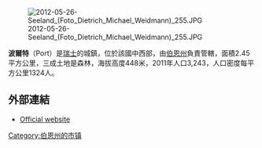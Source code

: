 {{Expand language|1=en|time=2020-07-14T09:24:39+00:00}}
{{Unreferenced|time=2020-07-14T09:24:39+00:00}}
[[Image:2012-05-26-Seeland_(Foto_Dietrich_Michael_Weidmann)_255.JPG|right]]

'''波爾特'''（Port）是[[瑞士|瑞士]]的城鎮，位於該國中西部，由[[伯恩州|伯恩州]]負責管轄，面積2.45平方公里，三成土地是森林，海拔高度448米，2011年人口3,243，人口密度每平方公里1324人。

==外部連結==
{{commonscat}}
*[http://www.port.ch Official website] {{Wayback|url=http://www.port.ch/ |date=20210121091151 }}

{{Switzerland-geo-stub}}
{{coord|display=title}}
{{normdaten}}
{{DEFAULTSORT:Port}}
[[Category:伯恩州的市镇|Category:伯恩州的市镇]]